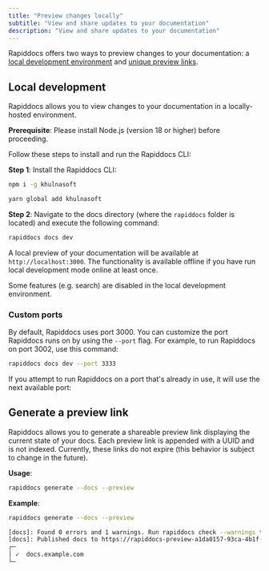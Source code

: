 ```yaml
---
title: "Preview changes locally"
subtitle: "View and share updates to your documentation"
description: "View and share updates to your documentation"
---
```


Rapiddocs offers two ways to preview changes to your documentation: a [local development environment](#local-development) and [unique preview links](#generate-a-preview-link).

## Local development

Rapiddocs allows you to view changes to your documentation in a locally-hosted environment.

<Info>**Prerequisite**: Please install Node.js (version 18 or higher) before proceeding.</Info>

Follow these steps to install and run the Rapiddocs CLI:

**Step 1**: Install the Rapiddocs CLI:

<CodeGroup>

```bash npm
npm i -g khulnasoft
```

```bash yarn
yarn global add khulnasoft
```

</CodeGroup>

**Step 2**: Navigate to the docs directory (where the `rapiddocs` folder is located) and execute the following command:

```bash
rapiddocs docs dev
```

A local preview of your documentation will be available at `http://localhost:3000`. The functionality is available offline if you have run local development mode online at least once.

<Note>Some features (e.g. search) are disabled in the local development environment.</Note>

### Custom ports

By default, Rapiddocs uses port 3000. You can customize the port Rapiddocs runs on by using the `--port` flag. For example, to run Rapiddocs on port 3002,
use this command:

```bash
rapiddocs docs dev --port 3333
```

If you attempt to run Rapiddocs on a port that's already in use, it will use the next available port:

## Generate a preview link

Rapiddocs allows you to generate a shareable preview link displaying the current state of your docs. Each preview link is appended with a UUID and is not indexed. Currently, these links do not expire (this behavior is subject to change in the future).

**Usage**:

```bash
rapiddocs generate --docs --preview
```

**Example**:

```bash
rapiddocs generate --docs --preview

[docs]: Found 0 errors and 1 warnings. Run rapiddocs check --warnings to print out the warnings.
[docs]: Published docs to https://rapiddocs-preview-a1da0157-93ca-4b1f-b310-8dd34fb891ca.docs.buildwithrapiddocs.com
┌─
│ ✓  docs.example.com
└─
```
